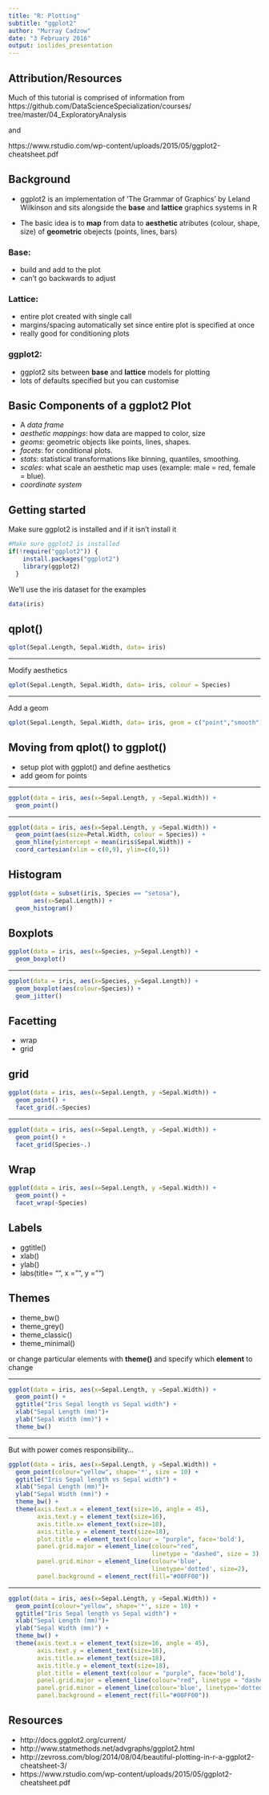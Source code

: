 ```yaml
---
title: "R: Plotting"
subtitle: "ggplot2"
author: "Murray Cadzow"
date: "3 February 2016"
output: ioslides_presentation
---
```


## Attribution/Resources

Much of this tutorial is comprised of information from https://github.com/DataScienceSpecialization/courses/
tree/master/04_ExploratoryAnalysis

and

https://www.rstudio.com/wp-content/uploads/2015/05/ggplot2-cheatsheet.pdf



## Background

-  ggplot2 is an implementation of 'The Grammar of Graphics' by Leland Wilkinson and sits alongside the __base__ and __lattice__ graphics systems in R

- The basic idea is to __map__ from data to __aesthetic__ atributes (colour, shape, size) of __geometric__ obejects (points, lines, bars)

### Base:

- build and add to the plot
- can't go backwards to adjust

### Lattice:

- entire plot created with single call
- margins/spacing automatically set since entire plot is specified at once
- really good for conditioning plots

### ggplot2:

- ggplot2 sits between __base__ and __lattice__ models for plotting
- lots of defaults specified but you can customise

## Basic Components of a ggplot2 Plot
- A _data frame_
- _aesthetic mappings_: how data are mapped to color, size 
- _geoms_: geometric objects like points, lines, shapes. 
- _facets_: for conditional plots. 
- _stats_: statistical transformations like binning, quantiles, smoothing. 
- _scales_: what scale an aesthetic map uses (example: male = red, female = blue). 
- _coordinate system_ 


## Getting started

Make sure ggplot2 is installed and if it isn't install it

```r
#Make sure ggplot2 is installed
if(!require("ggplot2")) {
    install.packages("ggplot2")
    library(ggplot2)
  } 

```

We'll use the iris dataset for the examples
```r
data(iris)
```

## qplot()

```r
qplot(Sepal.Length, Sepal.Width, data= iris)
```

---

Modify aesthetics

```r
qplot(Sepal.Length, Sepal.Width, data= iris, colour = Species)
```

---

Add a geom
```r
qplot(Sepal.Length, Sepal.Width, data= iris, geom = c("point","smooth"))
```

## Moving from qplot() to ggplot()

- setup plot with ggplot() and define aesthetics
- add geom for points

---

```r
ggplot(data = iris, aes(x=Sepal.Length, y =Sepal.Width)) + 
  geom_point()
```

---

```r
ggplot(data = iris, aes(x=Sepal.Length, y =Sepal.Width)) + 
  geom_point(aes(size=Petal.Width, colour = Species)) +
  geom_hline(yintercept = mean(iris$Sepal.Width)) +
  coord_cartesian(xlim = c(0,9), ylim=c(0,5))
```

## Histogram

```r
ggplot(data = subset(iris, Species == "setosa"), 
       aes(x=Sepal.Length)) + 
  geom_histogram()
```

## Boxplots

```r
ggplot(data = iris, aes(x=Species, y=Sepal.Length)) + 
  geom_boxplot()
```

---

```r
ggplot(data = iris, aes(x=Species, y=Sepal.Length)) + 
  geom_boxplot(aes(colour=Species)) + 
  geom_jitter()
```

## Facetting

- wrap
- grid

## grid

```r
ggplot(data = iris, aes(x=Sepal.Length, y =Sepal.Width)) + 
  geom_point() + 
  facet_grid(.~Species)
```

---

```r
ggplot(data = iris, aes(x=Sepal.Length, y =Sepal.Width)) + 
  geom_point() + 
  facet_grid(Species~.)
```

## Wrap

```r
ggplot(data = iris, aes(x=Sepal.Length, y =Sepal.Width)) + 
  geom_point() + 
  facet_wrap(~Species)

```

## Labels

- ggtitle()
- xlab()
- ylab()
- labs(title= "", x = "", y = "")

## Themes

- theme_bw()
- theme_grey()
- theme_classic()
- theme_minimal()

or change particular elements with __theme()__ and specify which __element__ to change

---

```r
ggplot(data = iris, aes(x=Sepal.Length, y =Sepal.Width)) + 
  geom_point() +
  ggtitle("Iris Sepal length vs Sepal width") +
  xlab("Sepal Length (mm)")+
  ylab("Sepal Width (mm)") +
  theme_bw()
```

---

But with power comes responsibility...

```r
ggplot(data = iris, aes(x=Sepal.Length, y =Sepal.Width)) + 
  geom_point(colour="yellow", shape='*', size = 10) +
  ggtitle("Iris Sepal length vs Sepal width") +
  xlab("Sepal Length (mm)")+
  ylab("Sepal Width (mm)") +
  theme_bw() +
  theme(axis.text.x = element_text(size=16, angle = 45), 
        axis.text.y = element_text(size=16), 
        axis.title.x= element_text(size=18), 
        axis.title.y = element_text(size=18),
        plot.title = element_text(colour = "purple", face='bold'),
        panel.grid.major = element_line(colour="red", 
                                        linetype = "dashed", size = 3),
        panel.grid.minor = element_line(colour='blue', 
                                        linetype='dotted', size=2),
        panel.background = element_rect(fill="#00FF00")) 
```

---

```r
ggplot(data = iris, aes(x=Sepal.Length, y =Sepal.Width)) + 
  geom_point(colour="yellow", shape='*', size = 10) +
  ggtitle("Iris Sepal length vs Sepal width") +
  xlab("Sepal Length (mm)")+
  ylab("Sepal Width (mm)") +
  theme_bw() +
  theme(axis.text.x = element_text(size=16, angle = 45), 
        axis.text.y = element_text(size=16), 
        axis.title.x= element_text(size=18), 
        axis.title.y = element_text(size=18),
        plot.title = element_text(colour = "purple", face='bold'),
        panel.grid.major = element_line(colour="red", linetype = "dashed", size = 3),
        panel.grid.minor = element_line(colour='blue', linetype='dotted', size=2),
        panel.background = element_rect(fill="#00FF00")) 
```

## Resources

- http://docs.ggplot2.org/current/
- http://www.statmethods.net/advgraphs/ggplot2.html
- http://zevross.com/blog/2014/08/04/beautiful-plotting-in-r-a-ggplot2-cheatsheet-3/
- https://www.rstudio.com/wp-content/uploads/2015/05/ggplot2-cheatsheet.pdf